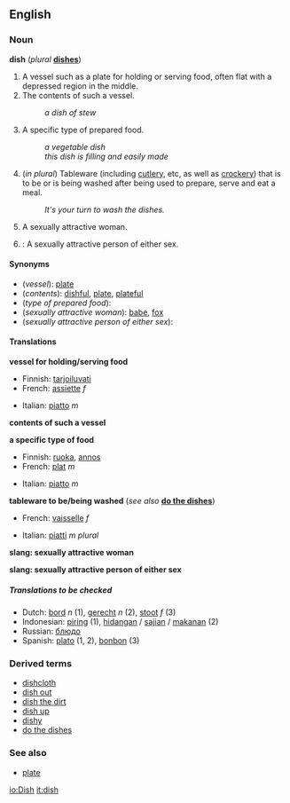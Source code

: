 ==English==
===Noun ===
'''dish'''  (''plural'' '''[[dishes]]''')

#A vessel such as a plate for holding or serving food, often flat with a depressed region in the middle.
#The contents of such a vessel.
#:''a dish of stew''
#A specific type of prepared food.
#:''a vegetable dish''
#:''this dish is filling and easily made''
#(''in plural'') Tableware (including [[cutlery]], etc, as well as [[crockery]]) that is to be or is being washed after being used to prepare, serve and eat a meal.
#:''It's your turn to wash the dishes.''
#{{cattag|slang}} A sexually attractive woman.
#{{cattag|UK slang}}: A sexually attractive person of either sex.

====Synonyms====
*(''vessel''): [[plate]]
*(''contents''): [[dishful]], [[plate]], [[plateful]]
*(''type of prepared food''):
*(''sexually attractive woman''): [[babe]], [[fox]]
*(''sexually attractive person of either sex''):

==== Translations ====

'''vessel for holding/serving food'''
{{top}}
*Finnish: [[tarjoiluvati]]
*French: [[assiette]] ''f''
{{mid}}
*Italian: [[piatto]] ''m''
{{bottom}}

'''contents of such a vessel'''
{{top}}
{{mid}}
{{bottom}}

'''a specific type of food'''
{{top}}
*Finnish: [[ruoka]], [[annos]]
*French: [[plat#French|plat]] ''m''
{{mid}}
*Italian: [[piatto]] ''m''
{{bottom}}

'''tableware to be/being washed''' (''see also'' '''[[do the dishes]]''')
{{top}}
*French: [[vaisselle]] ''f''
{{mid}}
*Italian: [[piatto|piatti]] ''m plural''
{{bottom}}

'''slang: sexually attractive woman'''
<!--Note: put SLANG terms in this table, where these exist-->
{{top}}
{{mid}}
{{bottom}}

'''slang: sexually attractive person of either sex'''
<!--Note: put SLANG terms in this table, where these exist-->
{{top}}
{{mid}}
{{bottom}}

=====Translations to be checked=====
<!--Remove this section once all of the translations below have been moved into the tables above.-->
{{checktrans}}

*Dutch: [[bord]] ''n'' (1), [[gerecht]] ''n'' (2), [[stoot]] ''f'' (3)
*Indonesian: [[piring]] (1), [[hidang]]an / [[saji]]an / [[makan]]an (2)
*Russian: [[блюдо]] 
*Spanish: [[plato]] (1, 2), [[bonbon]] (3)

===Derived terms===
*[[dishcloth]]
*[[dish out]]
*[[dish the dirt]]
*[[dish up]]
*[[dishy]]
*[[do the dishes]]

=== See also ===
*[[plate]]

[[io:Dish]]
[[it:dish]]